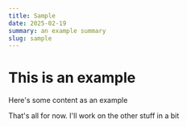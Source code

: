 ```yaml
---
title: Sample
date: 2025-02-19
summary: an example summary
slug: sample
---
```


# This is an example

Here's some content as an example

That's all for now. I'll work on the other stuff in a bit

